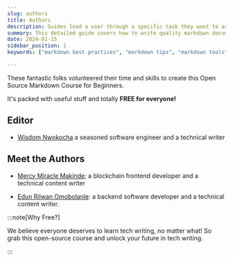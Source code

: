 ```yaml
---
slug: authors
title: Authors
description: Guides lead a user through a specific task they want to accomplish, often with a sequence of steps.
summary: This detailed guide covers how to write quality markdown documents easier and faster. You will also find the top markdown tools to create markdown files seamlessly.
date: 2024-01-15
sidebar_position: 1
keywords: ["markdown best practices", "markdown tips", "markdown tools", "markdown tools"]

---
```


These fantastic folks volunteered their time and skills to create this Open Source Markdown Course for Beginners.

It's packed with useful stuff and totally **FREE for everyone!**

## Editor

- [Wisdom Nwokocha](https://www.linkedin.com/in/joklinztech) a seasoned software engineer and a technical writer

## Meet the Authors

- [Mercy Miracle Makinde](https://www.linkedin.com/in/makindemercymiracle); a blockchain frontend developer and a technical content writer

- [Edun Rilwan Omobolanle](https://www.linkedin.com/in/edun-rilwan): a backend software developer and a technical content writer.


:::note[Why Free?]

  We believe everyone deserves to learn tech writing, no matter what! So grab this open-source course and unlock your future in tech writing.

:::

